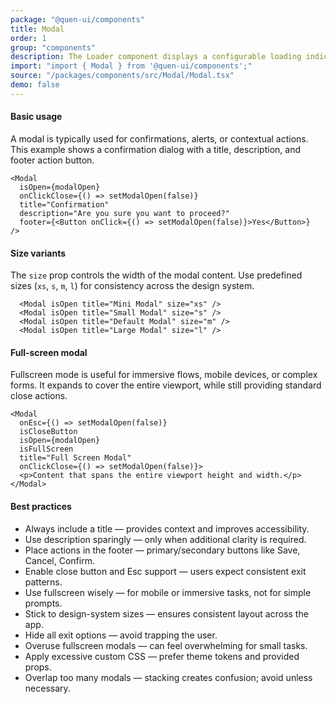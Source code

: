 ```yaml
---
package: "@quen-ui/components"
title: Modal
order: 1
group: "components"
description: The Loader component displays a configurable loading indicator for asynchronous operations or content fetching. It supports multiple visual styles and granular size control.
import: "import { Modal } from '@quen-ui/components';"
source: "/packages/components/src/Modal/Modal.tsx"
demo: false
---
```



#### Basic usage

A modal is typically used for confirmations, alerts, or contextual actions. This example shows a confirmation dialog with a title, description, and footer action button.

<ModalBase />

```tsx
<Modal
  isOpen={modalOpen}
  onClickClose={() => setModalOpen(false)}
  title="Confirmation"
  description="Are you sure you want to proceed?"
  footer={<Button onClick={() => setModalOpen(false)}>Yes</Button>}
/>
```

#### Size variants

The `size` prop controls the width of the modal content. Use predefined sizes (`xs`, `s`, `m`, `l`) for consistency across the design system.

<ModalSizing />

```tsx
  <Modal isOpen title="Mini Modal" size="xs" />
  <Modal isOpen title="Small Modal" size="s" />
  <Modal isOpen title="Default Modal" size="m" />
  <Modal isOpen title="Large Modal" size="l" />
```

#### Full‑screen modal

Fullscreen mode is useful for immersive flows, mobile devices, or complex forms. It expands to cover the entire viewport, while still providing standard close actions.

<ModalFullScreen />

```tsx
<Modal
  onEsc={() => setModalOpen(false)}
  isCloseButton
  isOpen={modalOpen}
  isFullScreen
  title="Full Screen Modal"
  onClickClose={() => setModalOpen(false)}>
  <p>Content that spans the entire viewport height and width.</p>
</Modal>
```

#### Best practices

  - Always include a title — provides context and improves accessibility.
  - Use description sparingly — only when additional clarity is required.
  - Place actions in the footer — primary/secondary buttons like Save, Cancel, Confirm.
  - Enable close button and Esc support — users expect consistent exit patterns.
  - Use fullscreen wisely — for mobile or immersive tasks, not for simple prompts.
  - Stick to design-system sizes — ensures consistent layout across the app.
  - Hide all exit options — avoid trapping the user.
  - Overuse fullscreen modals — can feel overwhelming for small tasks.
  - Apply excessive custom CSS — prefer theme tokens and provided props.
  - Overlap too many modals — stacking creates confusion; avoid unless necessary.
